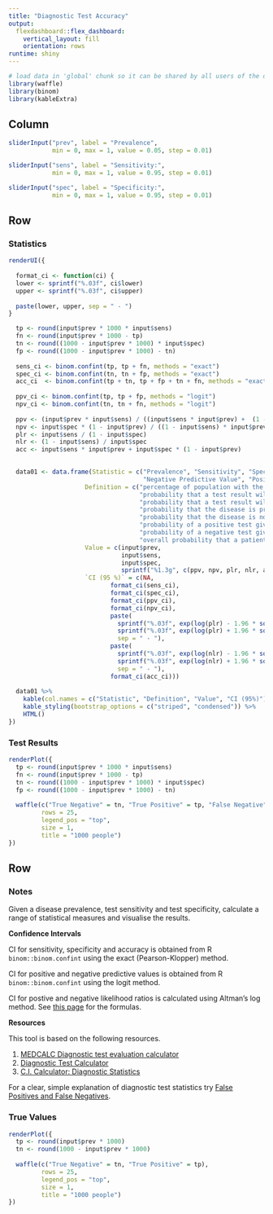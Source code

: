 ```yaml
---
title: "Diagnostic Test Accuracy"
output: 
  flexdashboard::flex_dashboard:
    vertical_layout: fill
    orientation: rows
runtime: shiny
---
```


```r
# load data in 'global' chunk so it can be shared by all users of the dashboard
library(waffle)
library(binom)
library(kableExtra)
```

Column {.sidebar}
-----------------------------------------------------------------------

```r
sliderInput("prev", label = "Prevalence",
            min = 0, max = 1, value = 0.05, step = 0.01)

sliderInput("sens", label = "Sensitivity:",
            min = 0, max = 1, value = 0.95, step = 0.01)

sliderInput("spec", label = "Specificity:",
            min = 0, max = 1, value = 0.95, step = 0.01)
```

Row
-----------------------------------------------------------------------

### **Statistics**

```r
renderUI({
  
  format_ci <- function(ci) {
  lower <- sprintf("%.03f", ci$lower)
  upper <- sprintf("%.03f", ci$upper)
  
  paste(lower, upper, sep = " - ")
}

  tp <- round(input$prev * 1000 * input$sens)
  fn <- round(input$prev * 1000 - tp)
  tn <- round((1000 - input$prev * 1000) * input$spec)
  fp <- round((1000 - input$prev * 1000) - tn)
  
  sens_ci <- binom.confint(tp, tp + fn, methods = "exact")
  spec_ci <- binom.confint(tn, tn + fp, methods = "exact")
  acc_ci  <- binom.confint(tp + tn, tp + fp + tn + fn, methods = "exact")
  
  ppv_ci <- binom.confint(tp, tp + fp, methods = "logit")
  npv_ci <- binom.confint(tn, tn + fn, methods = "logit")
  
  ppv <- (input$prev * input$sens) / ((input$sens * input$prev) +  (1 - input$spec) * (1 - input$prev))
  npv <- input$spec * (1 - input$prev) / ((1 - input$sens) * input$prev + input$spec * (1 - input$prev))
  plr <- input$sens / (1 - input$spec)
  nlr <- (1 - input$sens) / input$spec
  acc <- input$sens * input$prev + input$spec * (1 - input$prev)
  

  data01 <- data.frame(Statistic = c("Prevalence", "Sensitivity", "Specificity", "Positive Predictive Value", 
                                     "Negative Predictive Value", "Positive Likelihood Ratio", "Negative Likelihood Ratio", "Accuracy"),
                     Definition = c("percentage of population with the disease", 
                                    "probability that a test result will be positive when the disease is present", 
                                    "probability that a test result will be negative when the disease is not present", 
                                    "probability that the disease is present when the test is positive", 
                                    "probability that the disease is not present when the test is negative",
                                    "probability of a positive test given presence of disease / probability of a positive test given absence of disease", 
                                    "probability of a negative test given presence of disease / probability of a negative test given absence of disease", 
                                    "overall probability that a patient is correctly classified"),
                     Value = c(input$prev, 
                               input$sens, 
                               input$spec, 
                               sprintf("%1.3g", c(ppv, npv, plr, nlr, acc))),
                     `CI (95 %)` = c(NA, 
                            format_ci(sens_ci), 
                            format_ci(spec_ci), 
                            format_ci(ppv_ci), 
                            format_ci(npv_ci), 
                            paste(
                              sprintf("%.03f", exp(log(plr) - 1.96 * sqrt(1/tp - 1/(tp + fn) + 1/fp - 1/(fp + tn)))),
                              sprintf("%.03f", exp(log(plr) + 1.96 * sqrt(1/tp - 1/(tp + fn) + 1/fp - 1/(fp + tn)))),
                              sep = " - "),
                            paste(
                              sprintf("%.03f", exp(log(nlr) - 1.96 * sqrt(1/fn - 1/(fn + tp) + 1/tn - 1/(fp + tn)))),
                              sprintf("%.03f", exp(log(nlr) + 1.96 * sqrt(1/fn - 1/(fn + tp) + 1/tn - 1/(fp + tn)))),
                              sep = " - "),
                            format_ci(acc_ci)))
  
  data01 %>% 
    kable(col.names = c("Statistic", "Definition", "Value", "CI (95%)")) %>% 
    kable_styling(bootstrap_options = c("striped", "condensed")) %>% 
    HTML()
})

```


### **Test Results**

```r
renderPlot({
  tp <- round(input$prev * 1000 * input$sens)
  fn <- round(input$prev * 1000 - tp)
  tn <- round((1000 - input$prev * 1000) * input$spec)
  fp <- round((1000 - input$prev * 1000) - tn)
  
  waffle(c("True Negative" = tn, "True Positive" = tp, "False Negative" = fn, "False Positive" = fp), 
         rows = 25,
         legend_pos = "top",
         size = 1,
         title = "1000 people")
})
```


Row
-----------------------------------------------------------------------

### **Notes**

Given a disease prevalence, test sensitivity and test specificity, calculate a range of statistical measures and visualise the results.

**Confidence Intervals**

CI for sensitivity, specificity and accuracy is obtained from R `binom::binom.confint` using the exact (Pearson-Klopper) method.

CI for positive and negative predictive values is obtained from R `binom::binom.confint` using the logit method.

CI for postive and negative likelihood ratios is calculated using Altman's log method. See [this page](https://www2.ccrb.cuhk.edu.hk/stat/confidence%20interval/Diagnostic%20Statistic.htm) for the formulas.

**Resources**

This tool is based on the following resources.

1. [MEDCALC Diagnostic test evaluation calculator](https://www.medcalc.org/calc/diagnostic_test.php){target="_blank"}
1. [Diagnostic Test Calculator](http://araw.mede.uic.edu/cgi-bin/testcalc.pl){target="_blank"}
1. [C.I. Calculator: Diagnostic Statistics](https://www2.ccrb.cuhk.edu.hk/stat/confidence%20interval/Diagnostic%20Statistic.htm){target="_blank"}

For a clear, simple explanation of diagnostic test statistics try [False Positives and False Negatives](https://www.mathsisfun.com/data/probability-false-negatives-positives.html).


### **True Values**

```r
renderPlot({
  tp <- round(input$prev * 1000)
  tn <- round(1000 - input$prev * 1000)
  
  waffle(c("True Negative" = tn, "True Positive" = tp), 
         rows = 25,
         legend_pos = "top",
         size = 1,
         title = "1000 people")
})
```